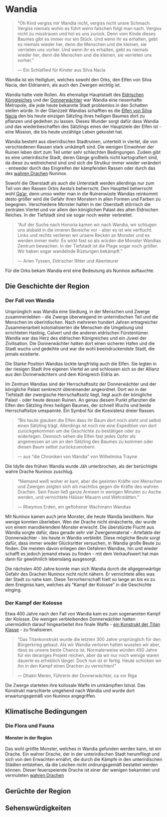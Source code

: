 # Wandia {#Wandia}

> "Oh Kind vergiss mir Wandia nicht, vergiss nicht unsre Schmach. Vergiss niemals wohin es führt wenn falschen folgt man nach. Vergiss nicht zu misstrauen und hol es uns zurück. Denn vom Kinde dieses Baumes gibt es immer nur ein Stück. Und wenn ihr es erhalten, gebt es niemals wieder her, denn die Menschen und die kleinen, sie verrieten uns vorher. Und wenn ihr es erhalten, gebt es niemals wieder her, denn die Menschen und die kleinen, sie verrieten uns vorher."
>
> --- Ein Schlaflied für Kinder aus Silva Nacia

Wandia ist ein Heiligtum, welches sowohl den Orks, den Elfen von Silva Nacia, den Eldrianern, als auch den Zwergen wichtig ist. 

Wandia hatte viele Rollen. Als ehemalige Hauptstadt des <font color="green">[Eldrischen Königreiches](#Eldria)</font> und der <font color="green">[Donnerwächter](#Donnerwächter)</font> war Wandia eine riesenhafte Metropole, die jede heute bekannte Stadt problemlos in den Schatten stellen würde. 
In der Glanzzeit Wandias schafften es die <font color="green">[Elfen von Silva Nacia](#SilvaNacia)</font> den bis heute einzigen Sätzling ihres heiligen Baumes dort zu pflanzen und gedeihen zu lassen. Dieses Wunder sorgt dafür dass Wandia und das wiederbeschaffen des Sätzlings eines der Hauptziele der Elfen ist - eine Mission, die bis heute unzählige Leben gekostet hat.

Wandia besteht aus oberirdischen Stadtruinen, unterteilt in viertel, die von verschiedenen Rassen stark umkämpft sind. Die wenigen Einwohner der Ruinen leben dort zum Teil unter sehr schlechten Bedingungen.
Zudem gibt es eine unterirdische Stadt, deren Gänge großteils nicht kartografiert sind, da diese zu weitreichend sind und sich die Strutkur immer wieder verändert - entweder durch das Eingreifen der kämpfenden Rassen oder durch das des <font color="green">[wahren Drachen](#WahrerDrache)</font> Nuninox.

Sowohl die Oberstadt als auch die Unterstadt werden allerdings nur zum Teil von den Rassen Orbis Aesta's beherrscht. Den Hauptteil beherrscht wohl <font color="green">[Ga'ar](#Ga'ar)</font>, denn umso weiter man in die Ruinenwüste Wandias reinkommt desto größer wird die Gefahr ihren Monstern in allen Formen und Farben zu begegnen. Verschiedene Monster halten in der Oberstadt störrisch die zentralen Viertel und vor allem den königlichen Palast des alten Eldrischen Reiches. In der Tiefstadt sind sie sogar noch weiter verbreitet.

> "Auf der Suche nach Honoria kamen wir nach Wandia, wir schlugen uns alsbald in die inneren Bereiche vor - aber es ist wie verflucht. Links und rechts verlieren wir unsere Recken an Monster und es werden immer mehr. Es wirkt fast so als würden die Monster Wandias Zentrum bewachen. In der Tiefstadt ist die Plage sogar noch größer. Wir haben sogar wandelnde Rüstungen bekämpft."
>
> --- Arien Tyssen, Eldrischer Ritter und Abenteurer

Für die Orks bekam Wandia erst eine Bedeutung als Nuninox auftauchte.

## Die Geschichte der Region

### Der Fall von Wandia

Ursprünglich was Wandia eine Siedlung, in der Menschen und Zwerge zusammenlebten - die Zwerge überwiegend im unterirdischen Teil und die Menschen im oberirdischen. Nach mehreren hundert Jahren ertragreicher Zusammenarbeit kolonialisierten die Menschen die Umgebung und errichteten Hasting, Calvert und die anderen eldrischen Fürstentümer. 
Wandia war das Herz des eldrischen Königreiches und ein Juwel der Zivilisation. Die Donnerwächter hatten dort einen sicheren Hafen und die Stadt wuchs und gedeihte und war die wohl beeindruckendste Stadt, die jemals existierte. 

Die Starke Position Wandias lockte langfristig auch die Elfen. Sie legten in der riesigen Stadt ihre eigenen Viertel an und schlossen sich so der Allianz aus den Donnerwächtern und dem Königreich Eldria an.

Im Zentrum Wandias sind der Herrschaftssitz der Donnerwächter und der königliche Palast senkrecht übereinander angeordnet. Dort wo in der Tiefstadt der zwergische Herrschaftssitz liegt, liegt auch der königliche Palast - oder heute dessen Ruinen. An genau diesem Punkt pflanzten die Elfen den Sätzling ihres heiligen Baumes, der schnell Wuchs und beide Herrschaftsitze umspannte. Ein Symbol für die Koexistenz dreier Rassen. 

> "Bis heute glauben die Elfen dass ihr Baum dort noch steht und selbst einen Sätzling trägt. Allerdings ist noch nie eine Expedition von dort zurückgekommen um die Geschichte zu bestätigen oder zu widerlegen. Dennoch sehen die Elfen fast jedes Opfer als angemessen an um an den Sätzling des Baumes zu kommen oder diesen Baum selbst zurückzuerobern.
>
> --- aus "die Chroniken von Wandia" von Wilhelmina Trayne

Die Idylle des frühen Wandia wurde Jäh unterbrochen, als der berüchtigte wahre Drache Nuninox zuschlug. 

> "Niemand weiß woher er kam, aber die geeinten Kräfte von Menschen und Zwergen zeigten sich als machtlos gegen die Kräfte des wahren Drachen. Sein Feuer ließ ganze Armeen in wenigen Minuten zu Asche werden, und vernichtete Häüser Mauern und Wehrstätten."
>
> --- Rheymos Erden, ein geflohener Wachmann Wandias

Mit Nuninox kamen auch jene Monster, die heute Wandia bevölkern. Nur wenige konnten überleben. Wen der Drache nicht einäscherte, der wurde von einem marodierendem Monster erwischt. 
Die überstürzte Flucht aus Wandia sorgte dafür, dass gerade sehr viel Zwergenmaterial - Artefakte der Donnerwächter - bis heute in Wandia verbleibt. Diese mögliche Beute sorgt dafür, dass immer wieder Glücksritter versuchen, in Wandia große Beute zu finden. Die meisten davon erliegen den Gefahren Wandias, hin und wieder schafft es jedoch jemand etwas zu finden - mit dem Verkaufswert hat man dann für gewöhnlich lebenslang ausgesorgt.

Die nächsten 400 Jahre konnte man sich Wandia durch die allgegenwärtige Gefahr des Drachen Nuninox nicht nicht nähern. Er vernichtete alles was der Stadt zu nahe kam. Diese Terrorherrschaft hielt so lange an bis es zu dem Ereigniss kam, welches als "Kampf der Kolosse" in die Geschichte einging.

### Der Kampf der Kolosse

Etwa 400 Jahre nach den Fall von Wandia kam es zum sogenannten Kampf der Kolosse. Die wenigen verbleibenden Donnerwächter hatten unermüdlich darauf hingearbeitet ihre finale Waffe - <font color="green">[ein Konstrukt der Titan Klasse](#fehlt)</font> - zu finalisieren.

> "Das Titankonstrukt wurde die letzten 300 Jahre ursprünglich für den Bürgerkrieg gebaut. Als wir Wandia verloren hatten wussten wir aber, dass es unsere beste Chance ist. Normalerweise würden 450 Jahre für ein derariges Projekt reichen, aber da wir nur noch wenige waren dauerte es erheblich länger. Doch nun ist er fertig. Heute schicken wir ihn in den Kampf einen Drachen zu vernichten!"
>
> --- Dhakri Meren, Führerin der Donnerwächter, ca vor Riga

Die Zwerge starteten ihre kollosale Waffe im umkämpften Istval. Das Konstrukt marschierte umgehend nach Wandia und wurde dort erwartungsgemäß von Nuninox angegriffen.

## Klimatische Bedingungen

### Die Flora und Fauna

#### Monster in der Region

Das wohl größte Monster, welches in Wandia gefunden werden kann, ist ein Drache. Ein wahrer Drache, der in der unterirdischen Stadt herumfliegt und sich von den Erwachten ernährt, die durch die Kämpfe in den unterirdischen Städten entstehen, da die Leichen nicht ordnungsgemäß bestattet werden können. 
Dieser feuerspeiende Drache ist einer der wenigen bekannten und vermuteten <font color="green">[wahren Drachen](#WahrerDrache)</font>

## Gerüchte der Region

## Sehenswürdigkeiten

